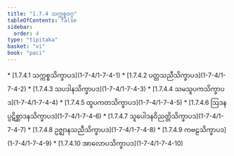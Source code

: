 ```yaml
---
title: "1.7.4 သက္ကစ္စဝဂ္ဂ"
tableOfContents: false
sidebar:
  order: 4
type: "tipitaka"
basket: "vi"
book: "paci"
---
```



<DynamicBreadcrumb />



<TableOfContents book="paci" section="1.7.4">
* [1.7.4.1 သက္ကစ္စသိက္ခာပဒ](1-7-4/1-7-4-1)
* [1.7.4.2 ပတ္တသညီသိက္ခာပဒ](1-7-4/1-7-4-2)
* [1.7.4.3 သပဒါနသိက္ခာပဒ](1-7-4/1-7-4-3)
* [1.7.4.4 သမသူပကသိက္ခာပဒ](1-7-4/1-7-4-4)
* [1.7.4.5 ထူပကတသိက္ခာပဒ](1-7-4/1-7-4-5)
* [1.7.4.6 ဩဒနပ္ပဋိစ္ဆာဒနသိက္ခာပဒ](1-7-4/1-7-4-6)
* [1.7.4.7 သူပေါဒနဝိညတ္တိသိက္ခာပဒ](1-7-4/1-7-4-7)
* [1.7.4.8 ဥဇ္ဈာနသညီသိက္ခာပဒ](1-7-4/1-7-4-8)
* [1.7.4.9 ကဗဠသိက္ခာပဒ](1-7-4/1-7-4-9)
* [1.7.4.10 အာလောပသိက္ခာပဒ](1-7-4/1-7-4-10)
</TableOfContents>